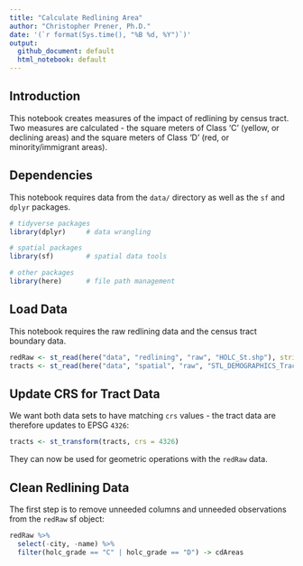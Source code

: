 ```yaml
---
title: "Calculate Redlining Area"
author: "Christopher Prener, Ph.D."
date: '(`r format(Sys.time(), "%B %d, %Y")`)'
output: 
  github_document: default
  html_notebook: default 
---
```


## Introduction
This notebook creates measures of the impact of redlining by census tract. Two measures are calculated - the square meters of Class 'C' (yellow, or declining areas) and the square meters of Class 'D' (red, or minority/immigrant areas).

## Dependencies
This notebook requires data from the `data/` directory as well as the `sf` and `dplyr` packages.

```r
# tidyverse packages
library(dplyr)     # data wrangling

# spatial packages
library(sf)        # spatial data tools

# other packages
library(here)      # file path management
```

## Load Data
This notebook requires the raw redlining data and the census tract boundary data.

```r
redRaw <- st_read(here("data", "redlining", "raw", "HOLC_St.shp"), stringsAsFactors = FALSE)
tracts <- st_read(here("data", "spatial", "raw", "STL_DEMOGRAPHICS_Tracts.shp"), stringsAsFactors = FALSE)
```

## Update CRS for Tract Data
We want both data sets to have matching `crs` values - the tract data are therefore updates to EPSG `4326`:

```r
tracts <- st_transform(tracts, crs = 4326)
```

They can now be used for geometric operations with the `redRaw` data.

## Clean Redlining Data
The first step is to remove unneeded columns and unneeded observations from the `redRaw` sf object:

```r
redRaw %>% 
  select(-city, -name) %>%
  filter(holc_grade == "C" | holc_grade == "D") -> cdAreas
```




